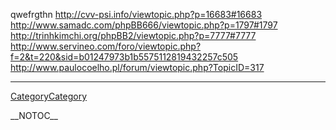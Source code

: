 qwefrgthn http://cvv-psi.info/viewtopic.php?p=16683#16683 http://www.samadc.com/phpBB666/viewtopic.php?p=1797#1797 http://trinhkimchi.org/phpBB2/viewtopic.php?p=7777#7777 http://www.servineo.com/foro/viewtopic.php?f=2&t=220&sid=b01247973b1b5575112819432257c505 http://www.paulocoelho.pl/forum/viewtopic.php?TopicID=317
----
[[CategoryCategory]]

__NOTOC__
